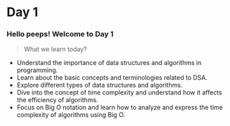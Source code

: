 # Day 1

### Hello peeps! Welcome to Day 1

> What we learn today?

-   Understand the importance of data structures and algorithms in programming.
-   Learn about the basic concepts and terminologies related to DSA.
-   Explore different types of data structures and algorithms.
-   Dive into the concept of time complexity and understand how it affects the efficiency of algorithms.
-   Focus on Big O notation and learn how to analyze and express the time complexity of algorithms using Big O.
